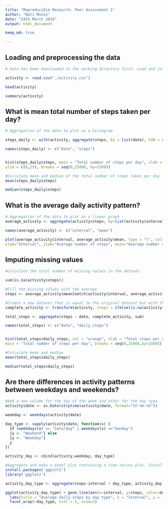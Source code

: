 ---
title: "Reproducible Research: Peer Assessment 1"
author: "Nati Munoz"
date: "24th March 2019"
output: html_document

keep_md: true

---


## Loading and preprocessing the data
```{r}
# Data has been downloaded to the working directory first. Load and inspection of the data

activity <- read.csv("./activity.csv")

head(activity)

summary(activity)
```

## What is mean total number of steps taken per day?
```{r}
# Aggregation of the data to plot on a histogram

steps_daily <- with(activity, aggregate(steps, by = list(date), FUN = sum, na.rm = TRUE))

names(steps_daily) <- c("date", "steps")


hist(steps_daily$steps, main = "Total number of steps per day", xlab = "Total steps per day", col = "orange", 
ylim = c(0,25), breaks = seq(0,25000, by=2500))

#Calculate mean and median of the total number of steps taken per day
mean(steps_daily$steps)

median(steps_daily$steps)
```

## What is the average daily activity pattern?

```{r}
# Aggregation of the data to plot on a linear graph
average_activity <- aggregate(activity$steps, by=list(activity$interval), FUN=mean, na.rm=TRUE)

names(average_activity) <- c("interval", "mean")

plot(average_activity$interval, average_activity$mean, type = "l", col="red", lwd = 2, 
xlab="Interval", ylab="Average number of steps", main="Average number of steps per intervals")
```

## Imputing missing values
```{r}
#Calculate the total number of missing values in the dataset. 

sum(is.na(activity$steps))

#Fill the missing values with the average
steps <- average_activity$mean[match(activity$interval, average_activity$interval)]

#Create a new dataset that is equal to the original dataset but with the missing data filled in and plot on a histogram
complete_activity <- transform(activity, steps = ifelse(is.na(activity$steps), yes = steps, no= activity$steps))

total_steps <- aggregate(steps ~ date, complete_activity, sum)

names(total_steps) <- c("date", "daily_steps")


hist(total_steps$daily_steps, col = "orange", xlab = "Total steps per day", ylim = c(0,30), 
main = "Total number of steps per day", breaks = seq(0,25000,by=2500))

#Calculate mean and median
mean(total_steps$daily_steps)

median(total_steps$daily_steps)
```

## Are there differences in activity patterns between weekdays and weekends?

```{r}
#Add a new column for the day of the week and other for the day type
activity$date <- as.Date(strptime(activity$date, format="%Y-%m-%d"))

weekday <- weekdays(activity$date)

day_type <- sapply(activity$date, function(x) {
  if (weekdays(x) == "Saturday" | weekdays(x) =="Sunday") 
  {y <- "Weekend"} else 
  {y <- "Weekday"}
  y
})

activity_day <- cbind(activity,weekday, day_type)

#Aggregate and make a panel plot containing a time series plot. Install ggplot if not already installed
install.packages('ggplot2')
library('ggplot2')

activity_day_type <- aggregate(steps~interval + day_type, activity_day, mean, na.rm=TRUE)

ggplot(activity_day_type) + geom_line(aes(x=interval, y=steps, color=day_type)) +
  labs(title = "Average daily steps by day type", x = "Interval", y = "Average number of steps")+
  facet_wrap(~day_type, ncol = 1, nrow=2)
```